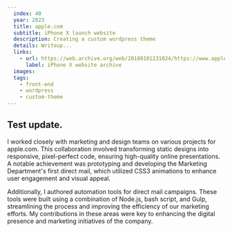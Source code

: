 ```yaml
---
  index: 40
  year: 2023
  title: apple.com
  subtitle: iPhone X launch website
  description: Creating a custom wordpress theme
  details: Writeup...
  links:
    - url: https://web.archive.org/web/20180101231024/https://www.apple.com/iphone-x/
      label: iPhone X website archive
  images:
  tags: 
    - front-end
    - wordpress
    - custom-theme
---
```


## Test update.
I worked closely with marketing and design teams on various projects for apple.com. This collaboration involved transforming static designs into responsive, pixel-perfect code, ensuring high-quality online presentations. A notable achievement was prototyping and developing the Marketing Department's first direct mail, which utilized CSS3 animations to enhance user engagement and visual appeal. 

Additionally, I authored automation tools for direct mail campaigns. These tools were built using a combination of Node.js, bash script, and Gulp, streamlining the process and improving the efficiency of our marketing efforts. My contributions in these areas were key to enhancing the digital presence and marketing initiatives of the company.